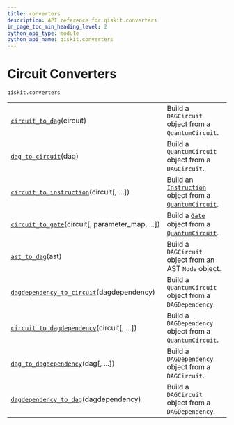```yaml
---
title: converters
description: API reference for qiskit.converters
in_page_toc_min_heading_level: 2
python_api_type: module
python_api_name: qiskit.converters
---
```


<span id="module-qiskit.converters" />

<span id="qiskit-converters" />

# Circuit Converters

`qiskit.converters`

|                                                                                                                                        |                                                                                                                                                                                    |
| -------------------------------------------------------------------------------------------------------------------------------------- | ---------------------------------------------------------------------------------------------------------------------------------------------------------------------------------- |
| [`circuit_to_dag`](qiskit.converters.circuit_to_dag "qiskit.converters.circuit_to_dag")(circuit)                                       | Build a `DAGCircuit` object from a `QuantumCircuit`.                                                                                                                               |
| [`dag_to_circuit`](qiskit.converters.dag_to_circuit "qiskit.converters.dag_to_circuit")(dag)                                           | Build a `QuantumCircuit` object from a `DAGCircuit`.                                                                                                                               |
| [`circuit_to_instruction`](qiskit.converters.circuit_to_instruction "qiskit.converters.circuit_to_instruction")(circuit\[, ...])       | Build an [`Instruction`](qiskit.circuit.Instruction "qiskit.circuit.Instruction") object from a [`QuantumCircuit`](qiskit.circuit.QuantumCircuit "qiskit.circuit.QuantumCircuit"). |
| [`circuit_to_gate`](qiskit.converters.circuit_to_gate "qiskit.converters.circuit_to_gate")(circuit\[, parameter\_map, ...])            | Build a [`Gate`](qiskit.circuit.Gate "qiskit.circuit.Gate") object from a [`QuantumCircuit`](qiskit.circuit.QuantumCircuit "qiskit.circuit.QuantumCircuit").                       |
| [`ast_to_dag`](qiskit.converters.ast_to_dag "qiskit.converters.ast_to_dag")(ast)                                                       | Build a `DAGCircuit` object from an AST `Node` object.                                                                                                                             |
| [`dagdependency_to_circuit`](qiskit.converters.dagdependency_to_circuit "qiskit.converters.dagdependency_to_circuit")(dagdependency)   | Build a `QuantumCircuit` object from a `DAGDependency`.                                                                                                                            |
| [`circuit_to_dagdependency`](qiskit.converters.circuit_to_dagdependency "qiskit.converters.circuit_to_dagdependency")(circuit\[, ...]) | Build a `DAGDependency` object from a `QuantumCircuit`.                                                                                                                            |
| [`dag_to_dagdependency`](qiskit.converters.dag_to_dagdependency "qiskit.converters.dag_to_dagdependency")(dag\[, ...])                 | Build a `DAGDependency` object from a `DAGCircuit`.                                                                                                                                |
| [`dagdependency_to_dag`](qiskit.converters.dagdependency_to_dag "qiskit.converters.dagdependency_to_dag")(dagdependency)               | Build a `DAGCircuit` object from a `DAGDependency`.                                                                                                                                |

